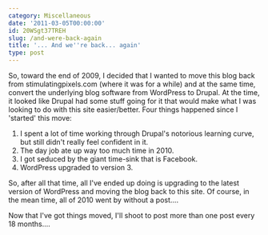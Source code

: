 ```yaml
---
category: Miscellaneous
date: '2011-03-05T00:00:00'
id: 20WSgt37TREH
slug: /and-were-back-again
title: '... And we''re back... again'
type: post
---
```


So, toward the end of 2009, I decided that I wanted to move this blog back from stimulatingpixels.com (where it was for a while) and at the same time, convert the underlying blog software from WordPress to Drupal. At the time, it looked like Drupal had some stuff going for it that would make what I was looking to do with this site easier/better. Four things happened since I 'started' this move:

1. I spent a lot of time working through Drupal's notorious learning curve, but still didn't really feel confident in it.
2. The day job ate up way too much time in 2010. 
3. I got seduced by the giant time-sink that is Facebook.
4. WordPress upgraded to version 3. 

So, after all that time, all I've ended up doing is upgrading to the latest version of WordPress and moving the blog back to this site. Of course, in the mean time, all of 2010 went by without a post....

Now that I've got things moved, I'll shoot to post more than one post every 18 months....